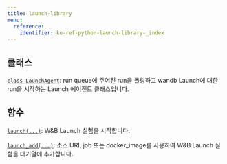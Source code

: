 ---
title: launch-library
menu:
  reference:
    identifier: ko-ref-python-launch-library-_index
---

## 클래스

[`class LaunchAgent`](./launchagent): run queue에 주어진 run을 폴링하고 wandb Launch에 대한 run을 시작하는 Launch 에이전트 클래스입니다.

## 함수

[`launch(...)`](./launch): W&B Launch 실험을 시작합니다.

[`launch_add(...)`](./launch_add): 소스 URI, job 또는 docker_image를 사용하여 W&B Launch 실험을 대기열에 추가합니다.
